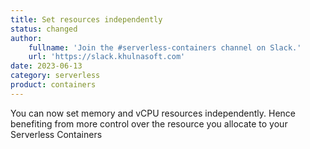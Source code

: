 ```yaml
---
title: Set resources independently
status: changed
author:
    fullname: 'Join the #serverless-containers channel on Slack.'
    url: 'https://slack.khulnasoft.com'
date: 2023-06-13
category: serverless
product: containers
---
```


You can now set memory and vCPU resources independently. Hence benefiting from more control over the resource you allocate to your Serverless Containers

